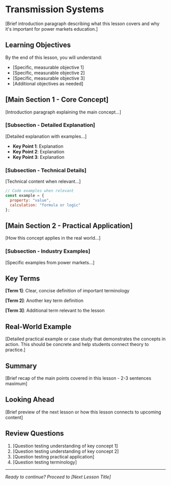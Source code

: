# Transmission Systems

[Brief introduction paragraph describing what this lesson covers and why it's important for power markets education.]

## Learning Objectives

By the end of this lesson, you will understand:

- [Specific, measurable objective 1]
- [Specific, measurable objective 2]
- [Specific, measurable objective 3]
- [Additional objectives as needed]

## [Main Section 1 - Core Concept]

[Introduction paragraph explaining the main concept...]

### [Subsection - Detailed Explanation]

[Detailed explanation with examples...]

- **Key Point 1**: Explanation
- **Key Point 2**: Explanation
- **Key Point 3**: Explanation

### [Subsection - Technical Details]

[Technical content when relevant...]

```javascript
// Code examples when relevant
const example = {
  property: "value",
  calculation: "formula or logic"
};
```

## [Main Section 2 - Practical Application]

[How this concept applies in the real world...]

### [Subsection - Industry Examples]

[Specific examples from power markets...]

## Key Terms

**[Term 1]**: Clear, concise definition of important terminology

**[Term 2]**: Another key term definition

**[Term 3]**: Additional term relevant to the lesson

## Real-World Example

[Detailed practical example or case study that demonstrates the concepts in action. This should be concrete and help students connect theory to practice.]

## Summary

[Brief recap of the main points covered in this lesson - 2-3 sentences maximum]

## Looking Ahead

[Brief preview of the next lesson or how this lesson connects to upcoming content]

## Review Questions

1. [Question testing understanding of key concept 1]
2. [Question testing understanding of key concept 2]
3. [Question testing practical application]
4. [Question testing terminology]

---

*Ready to continue? Proceed to [Next Lesson Title]*
